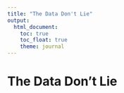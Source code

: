 ```yaml
---
title: "The Data Don't Lie"
output: 
  html_document:
    toc: true
    toc_float: true
    theme: journal
---
```


# The Data Don't Lie



